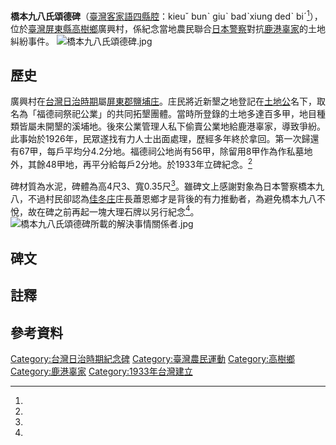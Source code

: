{{coord|22.746601|120.618820|display=title}}
'''橋本九八氏頌德碑'''（[[臺灣客家語|臺灣客家語]][[四縣腔|四縣腔]]：kieuˇ bunˋ giuˋ badˋxiung dedˋ biˊ<ref name="典藏網站"/>），位於[[臺灣|臺灣]][[屏東縣|屏東縣]][[高樹鄉|高樹鄉]]廣興村，係紀念當地農民聯合[[日本警察|日本警察]]對抗[[鹿港辜家|鹿港辜家]]的土地糾紛事件。
[[File:橋本九八氏頌德碑.jpg|thumb]]
==歷史==
廣興村在[[台灣日治時期|台灣日治時期]]屬[[屏東郡|屏東郡]][[鹽埔庄|鹽埔庄]]。庄民將近新墾之地登記在[[土地公|土地公]]名下，取名為「福德祠祭祀公業」的共同拓墾團體。當時所登錄的土地多達百多甲，地目種類皆屬未開墾的溪埔地。後來公業管理人私下偷賣公業地給鹿港辜家，導致爭紛。此事始於1926年，民眾遂找有力人士出面處理，歷經多年終於拿回。第一次歸還有67甲，每戶平均分4.2分地。福德祠公地尚有56甲，除留用8甲作為作私墓地外，其餘48甲地，再平分給每戶2分地。於1933年立碑紀念。<ref name="邱淵惠"/>

碑材質為水泥，碑體為高4尺3、寬0.35尺<ref name="典藏網站"/>。雖碑文上感謝對象為日本警察橋本九八{{efn|橋本九八為[[佐賀|佐賀]]人，時任屏東郡役所警察課<ref name="昭和八年"/>。}}，不過村民卻認為[[佳冬庄|佳冬庄]]庄長蕭恩鄉{{efn|蕭恩鄉（1893年－1967年），[[蕭光明|蕭光明]]之孫，1920年到1945年間任佳冬庄庄長<ref name="張添雄"/>。}}才是背後的有力推動者，為避免橋本九八不悅，故在碑之前再起一塊大理石牌以另行紀念<ref name="邱淵惠"/>。
[[File:橋本九八氏頌德碑所載的解決事情關係者.jpg|thumb]]

==碑文==
{{cquote 3|
我神明會福德祀公業地百七十六甲，係吾等祖先為圖後代之幸福故不憚披荊斬棘以創建此基業，不幸派下突起內鬨，致使該業內之百二十六甲為大和興業會社{{efn|大和興業會社是[[辜顯榮|辜顯榮]]創辦於1918年，資產由阿緱西沙爾麻農場合作社代表黑田保治、一森彥楠、黑田恆馬以壹拾萬元賣予。該地原持有土地三千餘公頃，跨越[[隘寮溪|隘寮溪]]、[[荖濃溪|荖濃溪]]及[[濁口溪|濁口溪]]河床地及原野地，佔高樹鄉土地總面積約三分之一，以種植瓊麻及鳳梨為主要業務，為今高樹鄉泰和農場。<ref name="曾坤木"/>}}所買得，二比惹起爭端，事件日以紛糾，幾無和解之望，幸得大名鼎鼎之屏東郡警察課長橋本九八氏自下車伊始，即能下體吾等派下之苦情，於公務繁劇中忘餐廢寢為排難解紛，其結果竟得六十甲物歸原主，且為吾等圖善後策，將該公業地全部分割并代辦登記，其懇切公平用意周到，真令人鏤骨銘心。蓋自事件以來已閱八載，興霜至此而得圓滿解決者，皆賢課長之賜也！吾人沐此厚恩感激，爰是詢謀僉同為頌其德、誌其功，冀傳諸不朽、垂諸無窮，乃勒碑以當紀念焉！

{{right|昭和八年十二月穀旦 新大路關{{efn|新大路關為廣興村舊名<ref name="邱淵惠"/>。}}部民一同建立}}}}

==註釋==
{{notelist|iger=}}

== 參考資料 ==
{{reflist|1|refs=


<ref name="張添雄">{{Cite news|url=http://www.twtimes.com.tw/?page=news&nid=337518|title=緬懷六堆政治家|author=張添雄|language=zh-tw|publisher=《臺灣時報》|date=2013-06-19|accessdate=2016-04-11|archive-url=https://web.archive.org/web/20160422103159/http://www.twtimes.com.tw/?page=news&nid=337518|archive-date=2016-04-22|dead-url=yes}}</ref>

<ref name="曾坤木">{{cite journal |author=曾坤木|title=〈泰和農場的土地不是插旗子來的〉|journal=《六堆風雲》|issue=第104期|date=2004-01|publisher=六堆風雲雜誌社|location=台灣|language=zh-tw}}</ref>

<ref name="昭和八年">{{Cite web|url=http://who.ith.sinica.edu.tw/viewDo.action?doName=c081b0548.pdf|title=橋本九八 昭和八年|author=|language=zh-tw|work=臺灣總督府職員錄系統|publisher=中央研究院臺灣史研究所|date=|accessdate=2016-04-11|archive-date=2019-09-14|archive-url=https://web.archive.org/web/20190914190057/http://who.ith.sinica.edu.tw/viewDo.action?doName=c081b0548.pdf|dead-url=no}}</ref>

<ref name="典藏網站">{{Cite web|url=http://125.227.191.54/frontsite/archive/archiveInfoDetailAction.do;jsessionid=52E4D134EE20A18CDD408C5BA1E9FF48;jsessionid=0274B780FDE486E7E42BB51D1B425854?method=doViewArchiveInfoDetail&caseId=VEYwODA5MDAwNzEw&version=MQ==&assetsClassifyId=Ni4x&isAddHitRate=dHJ1ZQ==&relationPk=VEYwODA5MDAwNzEwfDE=&tableName=YXNzZXRzX2Nhc2U=&belongCityId=NDMxMTAxNA==|title=橋本九八頌德碑|author=|language=zh-tw|publisher=臺灣客庄文化數位典藏網站|agency=中華民國客家委員會|date=|accessdate=2016-04-11}}{{Dead link|date=2018年7月 |bot=InternetArchiveBot |fix-attempted=no }}</ref>


<ref name="邱淵惠">{{cite book |author=邱淵惠|chapter=〈廣興村開庄福德祠及其祭祀公業〉|title=《屏東縣高樹鄉客家聚落調查與(影像)紀錄》|date=2013|publisher=中華民國客家委員會|location=臺灣|language=zh-tw |isbn=}}</ref>

}}

[[Category:台灣日治時期紀念碑|Category:台灣日治時期紀念碑]]
[[Category:臺灣農民運動|Category:臺灣農民運動]]
[[Category:高樹鄉|Category:高樹鄉]]
[[Category:鹿港辜家|Category:鹿港辜家]]
[[Category:1933年台灣建立|Category:1933年台灣建立]]